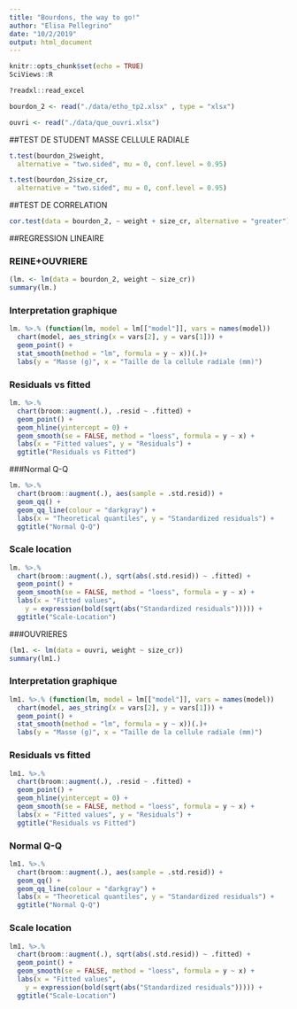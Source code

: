 ```yaml
---
title: "Bourdons, the way to go!"
author: "Elisa Pellegrino"
date: "10/2/2019"
output: html_document
---
```


```r
knitr::opts_chunk$set(echo = TRUE)
SciViews::R
```

```r
?readxl::read_excel
```


```r
bourdon_2 <- read("./data/etho_tp2.xlsx" , type = "xlsx")

```

```r
ouvri <- read("./data/que_ouvri.xlsx")
```

##TEST DE STUDENT MASSE CELLULE RADIALE

```r
t.test(bourdon_2$weight,
  alternative = "two.sided", mu = 0, conf.level = 0.95)
```


```r
t.test(bourdon_2$size_cr,
  alternative = "two.sided", mu = 0, conf.level = 0.95)
```

##TEST DE CORRELATION
```r
cor.test(data = bourdon_2, ~ weight + size_cr, alternative = "greater")
```

##REGRESSION LINEAIRE 

### REINE+OUVRIERE
```r
(lm. <- lm(data = bourdon_2, weight ~ size_cr))
summary(lm.)
```

### Interpretation graphique
```r
lm. %>.% (function(lm, model = lm[["model"]], vars = names(model))
  chart(model, aes_string(x = vars[2], y = vars[1])) +
  geom_point() +
  stat_smooth(method = "lm", formula = y ~ x))(.)+
  labs(y = "Masse (g)", x = "Taille de la cellule radiale (mm)") 
```



### Residuals vs fitted 
```r
lm. %>.%
  chart(broom::augment(.), .resid ~ .fitted) +
  geom_point() +
  geom_hline(yintercept = 0) +
  geom_smooth(se = FALSE, method = "loess", formula = y ~ x) +
  labs(x = "Fitted values", y = "Residuals") +
  ggtitle("Residuals vs Fitted")
```


###Normal Q-Q
```r
lm. %>.%
  chart(broom::augment(.), aes(sample = .std.resid)) +
  geom_qq() +
  geom_qq_line(colour = "darkgray") +
  labs(x = "Theoretical quantiles", y = "Standardized residuals") +
  ggtitle("Normal Q-Q")
```

### Scale location
```r
lm. %>.%
  chart(broom::augment(.), sqrt(abs(.std.resid)) ~ .fitted) +
  geom_point() +
  geom_smooth(se = FALSE, method = "loess", formula = y ~ x) +
  labs(x = "Fitted values",
    y = expression(bold(sqrt(abs("Standardized residuals"))))) +
  ggtitle("Scale-Location")
```

###OUVRIERES
```r
(lm1. <- lm(data = ouvri, weight ~ size_cr))
summary(lm1.)
```
### Interpretation graphique
```r
lm1. %>.% (function(lm, model = lm[["model"]], vars = names(model))
  chart(model, aes_string(x = vars[2], y = vars[1])) +
  geom_point() +
  stat_smooth(method = "lm", formula = y ~ x))(.)+
  labs(y = "Masse (g)", x = "Taille de la cellule radiale (mm)") 
```

### Residuals vs fitted
```r
lm1. %>.%
  chart(broom::augment(.), .resid ~ .fitted) +
  geom_point() +
  geom_hline(yintercept = 0) +
  geom_smooth(se = FALSE, method = "loess", formula = y ~ x) +
  labs(x = "Fitted values", y = "Residuals") +
  ggtitle("Residuals vs Fitted")
```

### Normal Q-Q
```r
lm1. %>.%
  chart(broom::augment(.), aes(sample = .std.resid)) +
  geom_qq() +
  geom_qq_line(colour = "darkgray") +
  labs(x = "Theoretical quantiles", y = "Standardized residuals") +
  ggtitle("Normal Q-Q")
```

### Scale location
```r
lm1. %>.%
  chart(broom::augment(.), sqrt(abs(.std.resid)) ~ .fitted) +
  geom_point() +
  geom_smooth(se = FALSE, method = "loess", formula = y ~ x) +
  labs(x = "Fitted values",
    y = expression(bold(sqrt(abs("Standardized residuals"))))) +
  ggtitle("Scale-Location")
```

